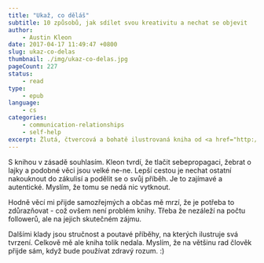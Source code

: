 ```yaml
---
title: "Ukaž, co děláš"
subtitle: 10 způsobů, jak sdílet svou kreativitu a nechat se objevit
author:
    - Austin Kleon
date: 2017-04-17 11:49:47 +0800
slug: ukaz-co-delas
thumbnail: ./img/ukaz-co-delas.jpg
pageCount: 227
status:
    - read
type:
    - epub
language:
    - cs
categories:
    - communication-relationships
    - self-help
excerpt: Žlutá, čtvercová a bohatě ilustrovaná kniha od <a href="http://www.melvil.cz/" target="_blank">Melvila</a> nabádá, abychom se nestyděli ukázat nejen plody své práce, ale především způsob, jak se k nim dostaneme. Díky tomu budeme víc vidět, slyšet a dokonce si tak uděláme i větší pořádek v hlavě.
---
```


S knihou v zásadě souhlasím. Kleon tvrdí, že tlačit sebepropagaci, žebrat o lajky a podobné věci jsou velké ne-ne. Lepší cestou je nechat ostatní nakouknout do zákulisí a podělit se o svůj příběh. Je to zajímavé a autentické. Myslím, že tomu se nedá nic vytknout.

Hodně věcí mi přijde samozřejmých a občas mě mrzí, že je potřeba to zdůrazňovat - což ovšem není problém knihy. Třeba že nezáleží na počtu followerů, ale na jejich skutečném zájmu.

Dalšími klady jsou stručnost a poutavé příběhy, na kterých ilustruje svá tvrzení. Celkově mě ale kniha tolik nedala. Myslím, že na většinu rad člověk přijde sám, když bude používat zdravý rozum. :)
